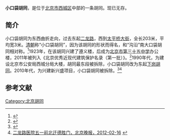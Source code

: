 {{Coord|39.9108648|116.3650155|type:landmark_region:CN-11_source:GoogleMaps|display=title}}
'''小口袋胡同'''，是位于[[北京市|北京市]][[西城区|西城区]]中部的一条胡同。现已无存。

==简介==
小口袋胡同为东西曲折走向，过去东起[[二龙路|二龙路]]，西到[[太平桥大街|太平桥大街]]，全长203米，平均宽3米。[[清朝|清朝]]称“小口袋胡同”，因为该胡同的形状而得名，和“沟沿”南大口袋胡同相对称。<ref>{{Cite web |url=http://www.bjdclib.com/subdb/laneculture/lane/200907/t20090702_3925.html |title=小口袋胡同，东华流韵，2009-07-02 |access-date=2015-03-07 |archive-date=2016-03-05 |archive-url=https://web.archive.org/web/20160305072751/http://www.bjdclib.com/subdb/laneculture/lane/200907/t20090702_3925.html |dead-url=no }}</ref>1923年，在该胡同兴建了遵义楼，后成为[[北京市第三十五中学|北京市第三十五中学]]办公楼，2011年被列入《北京优秀近现代建筑保护名录（第一批）》。<ref>{{Cite web |url=http://www.bjdclib.com/dclib/subjectdb/dhly/newsphoto/201108/t20110806_114216.html |title=北京优秀近现代建筑保护名录公布188栋，东华流韵，2011-08-06 |access-date=2015-03-07 |archive-date=2016-03-05 |archive-url=https://web.archive.org/web/20160305013748/http://www.bjdclib.com/dclib/subjectdb/dhly/newsphoto/201108/t20110806_114216.html |dead-url=no }}</ref>1990年代，为建设北京市公安局西城分局大楼，胡同最东段被拆除，小口袋胡同改为东起[[下岗胡同|下岗胡同]]。2010年代，为兴建新兴盛项目，小口袋胡同被拆除。<ref>{{Cite web |url=http://www.court.gov.cn/zgcpwsw/bj/bjsdezjrmfy/bjsxcqrmfy/xz/201409/t20140920_3052973.htm |title=迟颖与北京市西城区房屋管理局其他一审行政判决书，中国裁判文书网，2014-09-20 |access-date=2015-03-08 |archive-date=2015-09-23 |archive-url=https://web.archive.org/web/20150923211011/http://www.court.gov.cn/zgcpwsw/bj/bjsdezjrmfy/bjsxcqrmfy/xz/201409/t20140920_3052973.htm |dead-url=no }}</ref><ref>[http://bjwb.bjd.com.cn/html/2012-02/16/content_49634.htm 二龙路医院五一前北迁德胜门，北京晚报，2012-02-16] {{webarchive|url=https://archive.is/20150308095347/http://bjwb.bjd.com.cn/html/2012-02/16/content_49634.htm |date=2015-03-08 }}</ref>

==参考文献==
{{reflist}}

[[Category:北京胡同|Category:北京胡同]]
